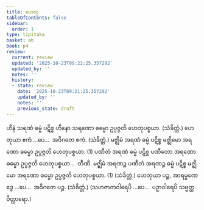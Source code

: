 ```yaml
---
title: ဟေတု
tableOfContents: false
sidebar:
  order: 1
type: tipitaka
basket: ab
book: p4
review:
  current: review
  updated: '2025-10-23T09:21:25.357292'
  updated_by: ''
  notes: ''
  history:
  - state: review
    date: '2025-10-23T09:21:25.357292'
    updated_by: ''
    notes: ''
    previous_state: draft
---
```



<ReviewStatus review={frontmatter.review} showDetails={true} />

<HypothesisAnnotation frontmatter={frontmatter} />

<DynamicBreadcrumb />

<Division number="49" book="p4" e="ch" v="39" p="614">

<Paragraph number="1849" book="p4">
ဟီနံ သရဏံ ဓမ္မံ ပဋိစ္စ ဟီနော သရဏော ဓမ္မော ဥပ္ပဇ္ဇတိ ဟေတုပစ္စယာ. (သံခိတ္တံ.)
</Paragraph>

<Paragraph number="1850" book="p4">
ဟေတုယာ ဧကံ …ပေ…  အဝိဂတေ ဧကံ. (သံခိတ္တံ.)
</Paragraph>

</Division>
<Division number="50" book="p4" e="ch" v="39" p="614">

<Paragraph number="1851" book="p4">
မဇ္ဈိမံ အရဏံ ဓမ္မံ ပဋိစ္စ မဇ္ဈိမော အရဏော ဓမ္မော ဥပ္ပဇ္ဇတိ ဟေတုပစ္စယာ. (1)
</Paragraph>

<Paragraph number="1852" book="p4">
ပဏီတံ အရဏံ ဓမ္မံ ပဋိစ္စ ပဏီတော အရဏော ဓမ္မော ဥပ္ပဇ္ဇတိ ဟေတုပစ္စယာ…  တီဏိ.
</Paragraph>

<Paragraph number="1853" book="p4">
မဇ္ဈိမံ အရဏဉ္စ ပဏီတံ အရဏဉ္စ ဓမ္မံ ပဋိစ္စ မဇ္ဈိမော အရဏော ဓမ္မော ဥပ္ပဇ္ဇတိ ဟေတုပစ္စယာ. (1) (သံခိတ္တံ.)
</Paragraph>

<Paragraph number="1854" book="p4">
ဟေတုယာ ပဉ္စ, အာရမ္မဏေ ဒွေ …ပေ…  အဝိဂတေ ပဉ္စ. (သံခိတ္တံ.)
</Paragraph>

<Paragraph number="1855" book="p4">
(သဟဇာတဝါရေပိ …ပေ…  ပဉှာဝါရေပိ သဗ္ဗတ္ထ ဝိတ္ထာရော.)
</Paragraph>
</Division>